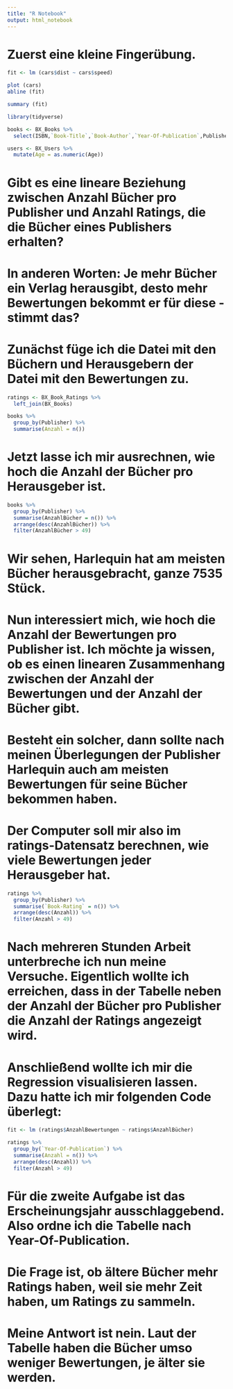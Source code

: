 ---
title: "R Notebook"
output: html_notebook
---

# Zuerst eine kleine Fingerübung.

```{r}
fit <- lm (cars$dist ~ cars$speed)
```

```{r}
plot (cars)
abline (fit)
```
```{r}
summary (fit)
```

```{r}
library(tidyverse)
```
```{r}
books <- BX_Books %>%
  select(ISBN,`Book-Title`,`Book-Author`,`Year-Of-Publication`,Publisher)
```

```{r}
users <- BX_Users %>%
  mutate(Age = as.numeric(Age))
```


# Gibt es eine lineare Beziehung zwischen Anzahl Bücher pro Publisher und Anzahl Ratings, die die Bücher eines Publishers erhalten?

# In anderen Worten: Je mehr Bücher ein Verlag herausgibt, desto mehr Bewertungen bekommt er für diese - stimmt das?


# Zunächst füge ich die Datei mit den Büchern und Herausgebern der Datei mit den Bewertungen zu.


```{r}
ratings <- BX_Book_Ratings %>%
  left_join(BX_Books)
```

```{r}
books %>%
  group_by(Publisher) %>%
  summarise(Anzahl = n()) 
```
# Jetzt lasse ich mir ausrechnen, wie hoch die Anzahl der Bücher pro Herausgeber ist.

```{r}
books %>%
  group_by(Publisher) %>%
  summarise(AnzahlBücher = n()) %>%
  arrange(desc(AnzahlBücher)) %>%
  filter(AnzahlBücher > 49)
```
# Wir sehen, Harlequin hat am meisten Bücher herausgebracht, ganze 7535 Stück.

# Nun interessiert mich, wie hoch die Anzahl der Bewertungen pro Publisher ist. Ich möchte ja wissen, ob es einen linearen Zusammenhang zwischen der Anzahl der Bewertungen und der Anzahl der Bücher gibt. 
# Besteht ein solcher, dann sollte nach meinen Überlegungen der Publisher Harlequin auch am meisten Bewertungen für seine Bücher bekommen haben. 

# Der Computer soll mir also im ratings-Datensatz berechnen, wie viele Bewertungen jeder Herausgeber hat.

```{r}
ratings %>%
  group_by(Publisher) %>%
  summarise(`Book-Rating` = n()) %>%
  arrange(desc(Anzahl)) %>%
  filter(Anzahl > 49)
```

# Nach mehreren Stunden Arbeit unterbreche ich nun meine Versuche. Eigentlich wollte ich erreichen, dass in der Tabelle neben der Anzahl der Bücher pro Publisher die Anzahl der Ratings angezeigt wird. 

# Anschließend wollte ich mir die Regression visualisieren lassen. Dazu hatte ich mir folgenden Code überlegt: 

```{r}
fit <- lm (ratings$AnzahlBewertungen ~ ratings$AnzahlBücher)
```


```{r}
ratings %>%
  group_by(`Year-Of-Publication`) %>%
  summarise(Anzahl = n()) %>%
  arrange(desc(Anzahl)) %>%
  filter(Anzahl > 49)
```


# Für die zweite Aufgabe ist das Erscheinungsjahr ausschlaggebend. Also ordne ich die Tabelle nach Year-Of-Publication. 
# Die Frage ist, ob ältere Bücher mehr Ratings haben, weil sie mehr Zeit haben, um Ratings zu sammeln.
# Meine Antwort ist nein. Laut der Tabelle haben die Bücher umso weniger Bewertungen, je älter sie werden.









